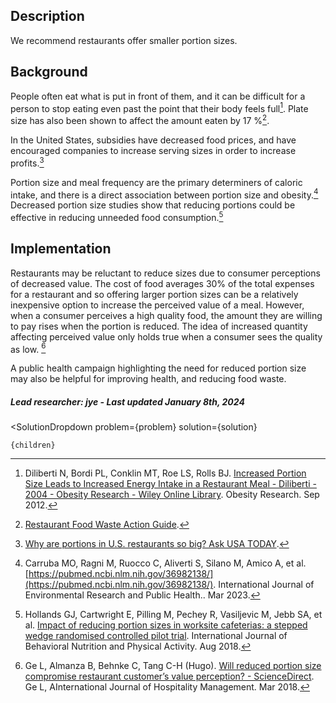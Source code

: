 

## Description


We recommend restaurants offer smaller portion sizes.


## Background

People often eat what is put in front of them, and it can be difficult for a person to stop eating even past the point that their body feels full[^"4"]. Plate size has also been shown to affect the amount eaten by 17
%[^"7"].

In the United States, subsidies have decreased food prices, and have encouraged companies to increase serving sizes in order to increase profits.[^"8"]

Portion size and meal frequency are the primary determiners of caloric intake, and there is a direct association between portion size and obesity.[^"1"] Decreased portion size studies show that reducing portions could be effective in reducing unneeded food consumption.[^"5"] 




## Implementation

 Restaurants may be reluctant to reduce sizes due to consumer perceptions of decreased value. The cost of food averages 30% of the total expenses for a restaurant and so offering larger portion sizes can be a relatively inexpensive option to increase the perceived value of a meal. However, when a consumer perceives a high quality food, the amount they are willing to pay rises when the portion is reduced. The idea of increased quantity affecting perceived value only holds true when a consumer sees the quality as low. [^"3"]

A public health campaign highlighting the need for reduced portion size may also be helpful for improving health, and reducing food waste.

##### Lead researcher: jye - Last updated January 8th, 2024

[^"1"]: Carruba MO, Ragni M, Ruocco C, Aliverti S, Silano M, Amico A, et al. [https://pubmed.ncbi.nlm.nih.gov/36982138/](https://pubmed.ncbi.nlm.nih.gov/36982138/). International Journal of Environmental Research and Public Health.. Mar 2023.
[^"2"]: Bacon L, Aphramor L.  [https://nutritionj.biomedcentral.com/articles/10.1186/1475-2891-10-9](https://nutritionj.biomedcentral.com/articles/10.1186/1475-2891-10-9). Nutrition Journal. Jan 2011. 
[^"3"]: Ge L, Almanza B, Behnke C, Tang C-H (Hugo). [Will reduced portion size compromise restaurant customer’s value perception? - ScienceDirect](https://www.sciencedirect.com/science/article/abs/pii/S0278431917301986). Ge L, AInternational Journal of Hospitality Management. Mar 2018. 
[^"4"]: Diliberti N, Bordi PL, Conklin MT, Roe LS, Rolls BJ.  [Increased Portion Size Leads to Increased Energy Intake in a Restaurant Meal - Diliberti - 2004 - Obesity Research - Wiley Online Library](https://onlinelibrary.wiley.com/doi/full/10.1038/oby.2004.64).  Obesity Research. Sep 2012. 
[^"5"]: Hollands GJ, Cartwright E, Pilling M, Pechey R, Vasiljevic M, Jebb SA, et al. [Impact of reducing portion sizes in worksite cafeterias: a stepped wedge randomised controlled pilot trial](https://ijbnpa.biomedcentral.com/articles/10.1186/s12966-018-0705-1). International Journal of Behavioral Nutrition and Physical Activity. Aug 2018. 
[^"6"]: Lins M, Puppin Zandonadi R, Raposo A, Ginani VC. [Food Waste on Foodservice: An Overview through the Perspective of Sustainable Dimensions - PMC](https://www.ncbi.nlm.nih.gov/pmc/articles/PMC8225138/). Foods. Jun 2021. 
[^"7"]:  [Restaurant Food Waste Action Guide](https://refed.org/downloads/Restaurant_Guide_Web.pdf).
[^"8"]:  [Why are portions in U.S. restaurants so big? Ask USA TODAY](https://www.usatoday.com/story/opinion/2014/06/02/food-portions-restaurants/9734413/).

  <SolutionDropdown 
    problem={problem} 
    solution={solution}
  >
    {children}
  </SolutionDropdown>